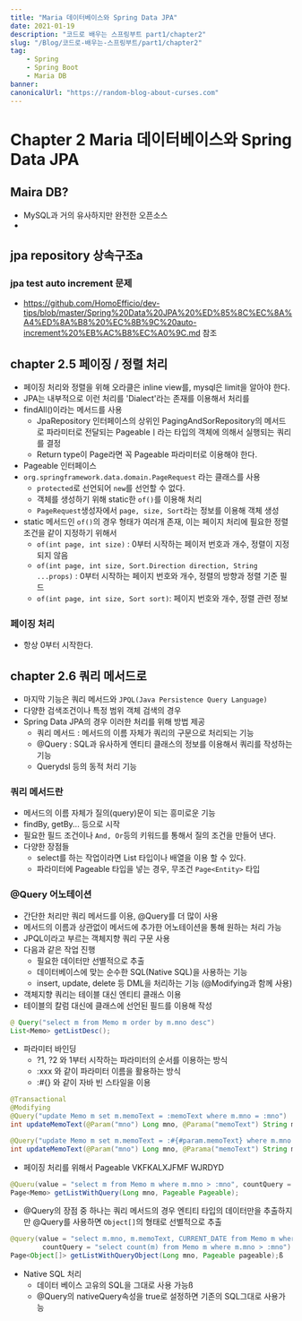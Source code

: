 ```yaml
---
title: "Maria 데이터베이스와 Spring Data JPA"
date: 2021-01-19
description: "코드로 배우는 스프링부트 part1/chapter2"
slug: "/Blog/코드로-배우는-스프링부트/part1/chapter2"
tag:
    - Spring
    - Spring Boot
    - Maria DB
banner: 
canonicalUrl: "https://random-blog-about-curses.com"
---
```


# Chapter 2 Maria 데이터베이스와 Spring Data JPA

## Maira DB?

- MySQL과 거의 유사하지만 완전한 오픈소스
- 

## jpa repository 상속구조a

### jpa test auto increment 문제

- https://github.com/HomoEfficio/dev-tips/blob/master/Spring%20Data%20JPA%20%ED%85%8C%EC%8A%A4%ED%8A%B8%20%EC%8B%9C%20auto-increment%20%EB%AC%B8%EC%A0%9C.md 참조


## chapter 2.5 페이징 / 정렬 처리

- 페이징 처리와 정렬을 위해 오라클은 inline view를, mysql은 limit을 알아야 한다.
- JPA는 내부적으로 이런 처리를 'Dialect'라는 존재를 이용해서 처리를
- findAll()이라는 메서드를 사용
  - JpaRepository 인터페이스의 상위인 PagingAndSorRepository의 메서드로 파라미터로 전달되는 Pageableㅣ라는 타입의 객체에 의해서 실행되는 쿼리를 결정
  - Return type이 Page<T>라면 꼭 Pageable 파라미터로 이용해야 한다.
- Pageable 인터페이스
- `org.springframework.data.domain.PageRequest` 라는 클래스를 사용
  - `protected`로 선언되어 `new`를 선언할 수 없다.
  - 객체를 생성하기 위해 static한 `of()`를 이용해 처리
  - `PageRequest`생성자에서 `page, size, Sort`라는 정보를 이용해 객체 생성
- static 메서드인 `of()`의 경우 형태가 여러개 존재, 이는 페이지 처리에 필요한 정렬 조건을 같이 지정하기 위해서
  - `of(int page, int size)` : 0부터 시작하는 페이저 번호과 개수, 정렬이 지정되지 않음
  - `of(int page, int size, Sort.Direction direction, String ...props)` : 0부터 시작하는 페이지 번호와 개수, 정렬의 방향과 정렬 기준 필드
  - `of(int page, int size, Sort sort)`: 페이지 번호와 개수, 정렬 관련 정보

### 페이징 처리

- 항상 0부터 시작한다.

## chapter 2.6 쿼리 메서드로

- 마지막 기능은 쿼리 메서드와 `JPQL(Java Persistence Query Language)`
- 다양한 검색조건이나 특정 범위 객체 검색의 경우
- Spring Data JPA의 경우 이러한 처리를 위해 방법 제공
  - 쿼리 메서드 : 메서드의 이름 자체가 쿼리의 구문으로 처리되는 기능
  - @Query : SQL과 유사하게 엔티티 클래스의 정보를 이용해서 쿼리를 작성하는 기능
  - Querydsl 등의 동적 처리 기능

### 쿼리 메서드란

- 메서드의 이름 자체가 질의(query)문이 되는 흥미로운 기능
- findBy, getBy... 등으로 시작
- 필요한 필드 조건이나 `And, Or`등의 키워드를 통해서 질의 조건을 만들어 낸다.
- 다양한 장점들
  - select를 하는 작업이라면 List 타입이나 배열을 이용 할 수 있다.
  - 파라미터에 Pageable 타입을 넣는 경우, 무조건 `Page<Entity>` 타입

### @Query 어노테이션

- 간단한 처리만 쿼리 메서드를 이용, @Query를 더 많이 사용
- 메서드의 이름과 상관없이 메서드에 추가한 어노테이션을 통해 원하는 처리 가능
- JPQL이라고 부르는 객체지향 쿼리 구문 사용
- 다음과 같은 작업 진행
  - 필요한 데이터만 선별적으로 추출
  - 데이터베이스에 맞는 순수한 SQL(Native SQL)을 사용하는 기능
  - insert, update, delete 등 DML을 처리하는 기능 (@Modifying과 함께 사용)
- 객체지향 쿼리는 테이블 대신 엔티티 클래스 이용
- 테이블의 칼럼 대신에 클래스에 선언된 필드를 이용해 작성

```java
@ Query("select m from Memo m order by m.mno desc")
List<Memo> getListDesc();
```

- 파라미터 바인딩
  - ?1, ?2 와 1부터 시작하는 파라미터의 순서를 이용하는 방식
  - :xxx 와 같이 파라미터 이름을 활용하는 방식
  - :#{} 와 같이 자바 빈 스타일을 이용

```java
@Transactional
@Modifying
@Query("update Memo m set m.memoText = :memoText where m.mno = :mno")
int updateMemoText(@Param("mno") Long mno, @Parama("memoText") String memoText);

@Query("update Memo m set m.memoText = :#{#param.memoText} where m.mno = :#{#param.mno}")
int updateMemoText(@Param("mno") Long mno, @Parama("memoText") String memoText);
```

- 페이징 처리를 위해서 Pageable VKFKALXJFMF WJRDYD

```java
@Queru(value = "select m from Memo m where m.mno > :mno", countQuery = "select count(m) from Memo m where m.mon > :mno")
Page<Memo> getListWithQuery(Long mno, Pageable Pageable);
```

- @Query의 장점 중 하나는 쿼리 메서드의 경우 엔티티 타입의 데이터만을 추출하지만 @Query를 사용하면 `Object[]`의 형태로 선별적으로 추출

```java
@query(value = "select m.mno, m.memoText, CURRENT_DATE from Memo m where m.mno > :mno", 
        countQuery = "select count(m) from Memo m where m.mno > :mno")
Page<Object[]> getListWithQueryObject(Long mno, Pageable pageable);ß
```

- Native SQL 처리
  - 데이터 베이스 고유의 SQL을 그대로 사용 가능ß
  - @Query의 nativeQuery속성을 true로 설정하면 기존의 SQL그대로 사용가능